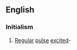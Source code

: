 ==English==

===Initialism===
{{rfc-header|en|Initialism}}
{{head|en|initialism}}
# [[regular|Regular]] [[pulse]] [[excited]]-{{w|Linear Predictive Coder}}